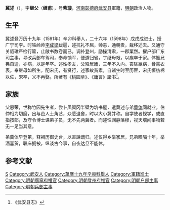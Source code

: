 '''冀述'''（{{bd|？||？|catIdx=}}），字'''继父'''（'''继甫'''），号'''紫璇'''，[[河南|河南]][[彰德府|彰德府]][[武安县|武安县]]軍籍，[[明朝|明朝]]政治人物。

== 生平 ==
冀述登万历十九年（1591年）辛卯科舉人，二十六年（1598年）戊戌成进士，授广宁司李。时铁岭帅[[李成梁|李成梁]]跋扈，述抗礼不屈，帅恚，通朝贵，裁移述去。又通守关貂璫严检行箧，止敝书数卷而已。调补登州，励操清肃，一郡栗然。擢户部广东司主事，寻改兵部车驾司，奉命饷军，便道归省，丁继母艰，以疾卒于家。体慟兄弗自遣，亦病，以是年卒。述性孝友，父殁居廬，三年不入内。丧除羸病，骨露衣表。奉继母如所生。配宋氏，有贤行，述家故貧素，自诸生时至历宦，宋氏恒纺棉以佐，宋卒，义不再娶。所著有《桃园草》、《庸言》諸书<ref>《武安县志》</ref>。

== 家族 ==
父恩荣，世称竹园先生者，尝卜凤翼冈半壁为筑书屋，遣冀述与弟[[冀体|冀体]]同就业，伯仲相为切磨，出与邑人士角艺，众悉退舍，时以大小冀并称。自学使者视学，或直指按部，及守令博士课弟子员，无不先两冀者。而述性渊静落穆，视天壤间事物若无一足当其意。

弟冀体早登第，释褐历御史台，以直諫谪归。述仅得乡举家居，兄弟睽隔十年，举酒喜贺，联床拥被，纵谈古今事，自夜达旦不能休。

==参考文献==
{{reflist}}

{{萬曆二十六年戊戌科殿試金榜}}

{{Authority control}}

{{DEFAULTSORT:}}
[[Category:冀姓|S]]
[[Category:武安人|Category:武安人]]
[[Category:萬曆十九年辛卯科舉人|Category:萬曆十九年辛卯科舉人]]
[[Category:軍籍進士|Category:軍籍進士]]
[[Category:明朝廣寧府推官|Category:明朝廣寧府推官]]
[[Category:明朝登州府推官|Category:明朝登州府推官]]
[[Category:明朝户部主事|Category:明朝户部主事]]
[[Category:明朝兵部主事|Category:明朝兵部主事]]